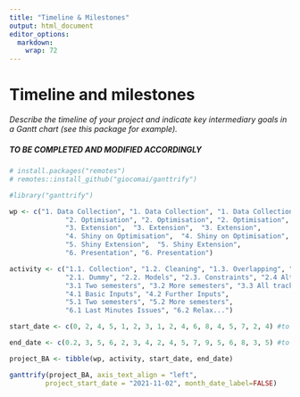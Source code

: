 ```yaml
---
title: "Timeline & Milestones"
output: html_document
editor_options: 
  markdown: 
    wrap: 72
---
```


# Timeline and milestones
*Describe the timeline of your project and indicate key intermediary goals in a Gantt chart (see this package for example).* 

##### TO BE COMPLETED AND MODIFIED ACCORDINGLY #####

```r
# install.packages("remotes")
# remotes::install_github("giocomai/ganttrify")

#library("ganttrify")

wp <- c("1. Data Collection", "1. Data Collection", "1. Data Collection", "1. Data Collection",
              "2. Optimisation", "2. Optimisation", "2. Optimisation", "2. Optimisation", 
              "3. Extension",  "3. Extension",  "3. Extension",
              "4. Shiny on Optimisation",  "4. Shiny on Optimisation",
              "5. Shiny Extension",  "5. Shiny Extension", 
              "6. Presentation", "6. Presentation")

activity <- c("1.1. Collection", "1.2. Cleaning", "1.3. Overlapping", "1.4 Web-scarapping", 
              "2.1. Dummy", "2.2. Models", "2.3. Constraints", "2.4 Alternative Solutions?", 
              "3.1 Two semesters", "3.2 More semesters", "3.3 All tracks/more semesters", 
              "4.1 Basic Inputs", "4.2 Further Inputs", 
              "5.1 Two semesters", "5.2 More semesters", 
              "6.1 Last Minutes Issues", "6.2 Relax...")

start_date <- c(0, 2, 4, 5, 1, 2, 3, 1, 2, 4, 6, 8, 4, 5, 7, 2, 4) #to be adapted

end_date <- c(0.2, 3, 5, 6, 2, 3, 4, 2, 4, 5, 7, 9, 5, 6, 8, 3, 5) #to be adapted

project_BA <- tibble(wp, activity, start_date, end_date)

ganttrify(project_BA, axis_text_align = "left",
         project_start_date = "2021-11-02", month_date_label=FALSE)
```
